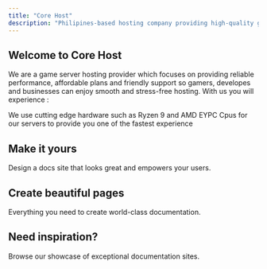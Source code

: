 ```yaml
---
title: "Core Host"
description: "Philipines-based hosting company providing high-quality game server hosting."
---
```


## Welcome to **Core Host**

We are a game server hosting provider which focuses on providing reliable performance, affordable plans and friendly support so gamers, developes and businesses can enjoy smooth and stress-free hosting. With us you will experience :

<AccordionGroup>
  <Accordion title="Super fast servers" icon="rocket" iconType="solid">
    We use cutting edge hardware such as Ryzen 9 and AMD EYPC Cpus for our servers to provide you one of the fastest experience 
  </Accordion>
  <Accordion title="New Accordion" icon="sparkles">
    
  </Accordion>
</AccordionGroup>

## Make it yours

Design a docs site that looks great and empowers your users.

## Create beautiful pages

Everything you need to create world-class documentation.

## Need inspiration?

<Card title="See complete examples" icon="stars" href="https://mintlify.com/customers">
  Browse our showcase of exceptional documentation sites.
</Card>
